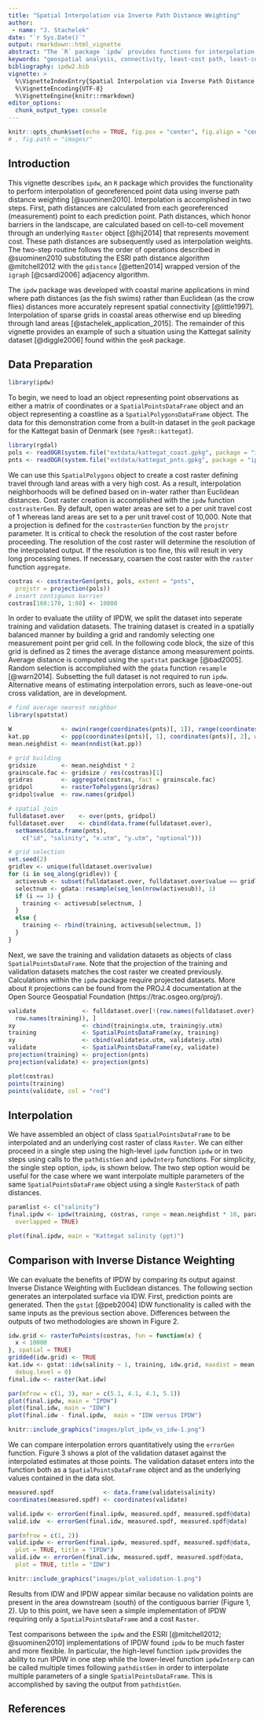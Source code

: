 ```yaml
---
title: "Spatial Interpolation via Inverse Path Distance Weighting"
author: 
 - name: "J. Stachelek"
date: "`r Sys.Date()`"
output: rmarkdown::html_vignette
abstract: "The `R` package `ipdw` provides functions for interpolation of georeferenced point data via Inverse Path Distance Weighting. Useful for coastal marine applications where barriers in the landscape preclude interpolation with Euclidean distances. This method of interpolation requires significant computation and is only practical for relatively small and coarse grids. The `ipdw` implementation may provide additional flexibility and greater speed relative to alternatives."
keywords: "geospatial analysis, connectivity, least-cost path, least-cost distance, R"
bibliography: ipdw2.bib
vignette: >
  %\VignetteIndexEntry{Spatial Interpolation via Inverse Path Distance Weighting}
  %\VignetteEncoding{UTF-8}
  %\VignetteEngine{knitr::rmarkdown}
editor_options: 
  chunk_output_type: console
---
```


```r
knitr::opts_chunk$set(echo = TRUE, fig.pos = "center", fig.align = "center")
# , fig.path = "images/"
```

## Introduction

This vignette describes `ipdw`, an `R` package which provides the functionality to perform interpolation of georeferenced point data using inverse path distance weighting [@suominen2010]. Interpolation is accomplished in two steps. First, path distances are calculated from each georeferenced (measurement) point to each prediction point. Path distances, which honor barriers in the landscape, are calculated based on cell-to-cell movement through an underlying  `Raster` object [@hij2014] that represents movement cost. These path distances are subsequently used as interpolation weights. The two-step routine follows the order of operations described in @suominen2010 substituting the ESRI path distance algorithm @mitchell2012 with the `gdistance` [@etten2014] wrapped version of the `igraph` [@csardi2006] adjacency algorithm.

The `ipdw` package was developed with coastal marine applications in mind where path distances (as the fish swims) rather than Euclidean (as the crow flies) distances more accurately represent spatial connectivity [@little1997]. Interpolation of sparse grids in coastal areas otherwise end up bleeding through land areas [@stachelek_application_2015]. The remainder of this vignette provides an example of such a situation using the Kattegat salinity dataset [@diggle2006] found within the `geoR` package.

## Data Preparation

```r
library(ipdw)
```

To begin, we need to load an object representing point observations as either a matrix of coordinates or a `SpatialPointsDataFrame` object and an object representing a coastline as a `SpatialPolygonsDataFrame` object. The data for this demonstration come from a built-in dataset in the `geoR` package for the Kattegat basin of Denmark (see `?geoR::kattegat`). 

```r
library(rgdal)
pols <- readOGR(system.file("extdata/kattegat_coast.gpkg", package = "ipdw"))
pnts <- readOGR(system.file("extdata/kattegat_pnts.gpkg", package = "ipdw"))
```

We can use this `SpatialPolygons` object to create a cost raster defining travel through land areas with a very high cost. As a result, interpolation neighborhoods will be defined based on in-water rather than Euclidean distances. Cost raster creation is accomplished with the `ipdw` function `costrasterGen`. By default, open water areas are set to a per unit travel cost of 1 whereas land areas are set to a per unit travel cost of 10,000. Note that a projection is defined for the `costrasterGen` function by the `projstr` parameter. It is critical to check the resolution of the cost raster before proceeding. The resolution of the cost raster will determine the resolution of the interpolated output. If the resolution is too fine, this will result in very long processing times. If necessary, coarsen the cost raster with the `raster` function `aggregate`. 

```r
costras <- costrasterGen(pnts, pols, extent = "pnts",
  projstr = projection(pols))
# insert contiguous barrier
costras[160:170, 1:80] <- 10000
```

In order to evaluate the utility of IPDW, we split the dataset into seperate training and validation datasets. The training dataset is created in a spatially balanced manner by building a grid and randomly selecting one measurement point per grid cell. In the following code block, the size of this grid is defined as 2 times the average distance among measurement points. Average distance is computed using the `spatstat` package [@bad2005]. Random selection is accomplished with the `gdata` function `resample` [@warn2014]. Subsetting the full dataset is not required to run `ipdw`. Alternative means of estimating interpolation errors, such as leave-one-out cross validation, are in development.

```r
# find average nearest neighbor
library(spatstat)

W              <- owin(range(coordinates(pnts)[, 1]), range(coordinates(pnts)[, 2]))
kat.pp         <- ppp(coordinates(pnts)[, 1], coordinates(pnts)[, 2], window = W)
mean.neighdist <- mean(nndist(kat.pp))

# grid building
gridsize       <- mean.neighdist * 2
grainscale.fac <- gridsize / res(costras)[1]
gridras        <- aggregate(costras, fact = grainscale.fac)
gridpol        <- rasterToPolygons(gridras)
gridpol$value  <- row.names(gridpol)

# spatial join
fulldataset.over    <- over(pnts, gridpol)
fulldataset.over    <- cbind(data.frame(fulldataset.over),
  setNames(data.frame(pnts),
    c("id", "salinity", "x.utm", "y.utm", "optional")))

# grid selection
set.seed(2)
gridlev <- unique(fulldataset.over$value)
for (i in seq_along(gridlev)) {
  activesub <- subset(fulldataset.over, fulldataset.over$value == gridlev[i])
  selectnum <- gdata::resample(seq_len(nrow(activesub)), 1)
  if (i == 1) {
    training <- activesub[selectnum, ]
  }
  else {
    training <- rbind(training, activesub[selectnum, ])
  }
}
```

Next, we save the training and validation datasets as objects of class `SpatialPointsDataFrame`. Note that the projection of the training and validation datasets matches the cost raster we created previously. Calculations within the `ipdw` package require projected datasets. More about `R` projections can be found from the PROJ.4 documentation at the Open Source Geospatial Foundation (https://trac.osgeo.org/proj/).


```r
validate             <- fulldataset.over[!(row.names(fulldataset.over) %in%
  row.names(training)), ]
xy                   <- cbind(training$x.utm, training$y.utm)
training             <- SpatialPointsDataFrame(xy, training)
xy                   <- cbind(validate$x.utm, validate$y.utm)
validate             <- SpatialPointsDataFrame(xy, validate)
projection(training) <- projection(pnts)
projection(validate) <- projection(pnts)
```

```r

plot(costras)
points(training)
points(validate, col = "red")
```

## Interpolation

We have assembled an object of class `SpatialPointsDataFrame` to be interpolated and an underlying cost raster of class `Raster`. We can either proceed in a single step using the high-level `ipdw` function `ipdw` or in two steps using calls to the `pathdistGen` and `ipdwInterp` functions. For simplicity, the single step option, `ipdw`, is shown below. The two step option would be useful for the case where we want interpolate multiple parameters of the same `SpatialPointsDataFrame` object using a single `RasterStack` of path distances.


```r
paramlist <- c("salinity")
final.ipdw <- ipdw(training, costras, range = mean.neighdist * 10, paramlist,
  overlapped = TRUE)
```

```r
plot(final.ipdw, main = "Kattegat salinity (ppt)")
```

## Comparison with Inverse Distance Weighting

We can evaluate the benefits of IPDW by comparing its output against Inverse Distance Weighting with Euclidean distances. The following section generates an interpolated surface via IDW. First, prediction points are generated. Then the `gstat` [@peb2004] IDW functionality is called with the same inputs as the previous section above. Differences between the outputs of two methodologies are shown in Figure 2.

```r
idw.grid <- rasterToPoints(costras, fun = function(x) {
  x < 10000
}, spatial = TRUE)
gridded(idw.grid) <- TRUE
kat.idw <- gstat::idw(salinity ~ 1, training, idw.grid, maxdist = mean.neighdist * 10,
  debug.level = 0)
final.idw <- raster(kat.idw)
```

```r
par(mfrow = c(1, 3), mar = c(5.1, 4.1, 4.1, 5.1))
plot(final.ipdw, main = "IPDW")
plot(final.idw, main = "IDW")
plot(final.idw - final.ipdw,  main = "IDW versus IPDW")
```

```r
knitr::include_graphics("images/plot_ipdw_vs_idw-1.png")
```

We can compare interpolation errors quantitatively using the `errorGen` function. Figure 3 shows a plot of the validation dataset against the interpolated estimates at those points. The validation dataset enters into the function both as a `SpatialPointsDataFrame` object and as the underlying values contained in the data slot.  

```r
measured.spdf              <- data.frame(validate$salinity)
coordinates(measured.spdf) <- coordinates(validate)

valid.ipdw <- errorGen(final.ipdw, measured.spdf, measured.spdf@data)
valid.idw  <- errorGen(final.idw, measured.spdf, measured.spdf@data)
```

```r
par(mfrow = c(1, 2))
valid.ipdw <- errorGen(final.ipdw, measured.spdf, measured.spdf@data,
  plot = TRUE, title = "IPDW")
valid.idw <- errorGen(final.idw, measured.spdf, measured.spdf@data,
  plot = TRUE, title = "IDW")
```

```r
knitr::include_graphics("images/plot_validation-1.png")
```

Results from IDW and IPDW appear similar because no validation points are present in the area downstream (south) of the contiguous barrier (Figure 1, 2). Up to this point, we have seen a simple implementation of IPDW requiring only a `SpatialPointsDataFrame` and a cost `Raster`. 

Test comparisons between the `ipdw` and the ESRI [@mitchell2012; @suominen2010] implementations of IPDW found `ipdw` to be much faster and more flexible. In particular, the high-level function `ipdw` provides the ability to run IPDW in one step while the lower-level function `ipdwInterp` can be called multiple times following `pathdistGen` in order to interpolate multiple parameters of a single `SpatialPointsDataFrame`. This is accomplished by saving the output from `pathdistGen`.

## References